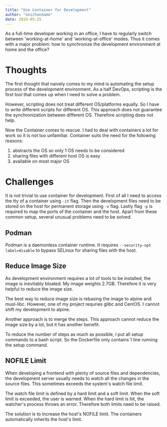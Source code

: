 ```yaml
---
title: "Use Container for Development"
author: "onichandame"
date: 2019-05-25
---
```


As a full-time developer working in an office, I have to regularly switch between 'working-at-home' and 'working-at-office' modes. Thus it comes with a major problem: how to synchronize the development environment at home and the office?

# Thoughts

The first thought that naively comes to my mind is automating the setup process of the development environment. As a half DevOps, scripting is the first tool that comes up when I need to solve a problem.

However, scripting does not treat different OS/platforms equally. So I have to write different scripts for different OS. This approach does not guarantee the synchronization between different OS. Therefore scripting does not help.

Now the Container comes to rescue. I had to deal with containers a lot for work so it is not too unfamiliar. Container suits the need for the following reasons:

1. abstracts the OS so only 1 OS needs to be considered
2. sharing files with different host OS is easy
3. available on most major OS

# Challenges

It is not trivial to use container for development. First of all I need to access the tty of a container using `-it` flag. Then the development files need to be stored on the host for permanent storage using `-v` flag. Lastly flag `-p` is required to map the ports of the container and the host. Apart from these common setup, several unusual problems need to be solved.

## Podman

Podman is a daemonless container runtime. It requires `--security-opt label=disable` to bypass SELinux for sharing files with the host.

## Reduce Image Size

As development environment requires a lot of tools to be installed, the image is inevitably bloated. My image weights 2.7GB. Therefore it is very helpful to reduce the image size.

The best way to reduce image size is rebasing the image to alpine and musl-libc. However, one of my project requries glibc and CentOS. I cannot shift my development to alpine.

Another approach is to merge the steps. This approach cannot reduce the image size by a lot, but it has another benefit.

To reduce the number of steps as much as possible, I put all setup commands to a bash script. So the Dockerfile only contains 1 line running the setup command.

## NOFILE Limit

When developing a frontend with plenty of source files and dependencies, the development server usually needs to watch all the changes in the source files. This sometimes exceeds the system's watch file limit.

The watch file limit is defined by a hard limit and a soft limit. When the soft limit is exceeded, the user is warned. When the hard limit is hit, the watcher's process throws an error. Therefore both limits need to be raised.

The solution is to increase the host's NOFILE limit. The containers automatically inherits the host's limit.

[ulimit]: /posts/ulimit
